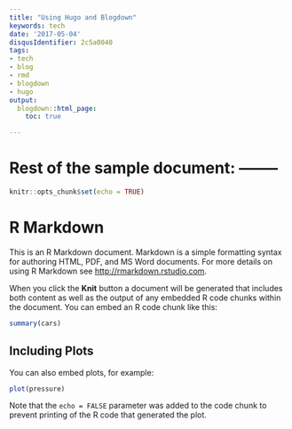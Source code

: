 ```yaml
---
title: "Using Hugo and Blogdown"
keywords: tech
date: '2017-05-04'
disqusIdentifier: 2c5a0040
tags:
- tech
- blog
- rmd
- blogdown
- hugo
output:
  blogdown::html_page:
    toc: true

---
```




# Rest of the sample document: --------

```r
knitr::opts_chunk$set(echo = TRUE)
```

# R Markdown

This is an R Markdown document. Markdown is a simple formatting syntax for authoring HTML, PDF, and MS Word documents. For more details on using R Markdown see <http://rmarkdown.rstudio.com>.

When you click the **Knit** button a document will be generated that includes both content as well as the output of any embedded R code chunks within the document. You can embed an R code chunk like this:

```r
summary(cars)
```

## Including Plots

You can also embed plots, for example:

```r
plot(pressure)
```

Note that the `echo = FALSE` parameter was added to the code chunk to prevent printing of the R code that generated the plot.